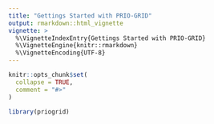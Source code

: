 ```yaml
---
title: "Gettings Started with PRIO-GRID"
output: rmarkdown::html_vignette
vignette: >
  %\VignetteIndexEntry{Gettings Started with PRIO-GRID}
  %\VignetteEngine{knitr::rmarkdown}
  %\VignetteEncoding{UTF-8}
---
```


```r
knitr::opts_chunk$set(
  collapse = TRUE,
  comment = "#>"
)
```

```r
library(priogrid)
```
